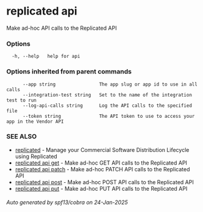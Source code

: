 # replicated api

Make ad-hoc API calls to the Replicated API

### Options

```
  -h, --help   help for api
```

### Options inherited from parent commands

```
      --app string                The app slug or app id to use in all calls
      --integration-test string   Set to the name of the integration test to run
      --log-api-calls string      Log the API calls to the specified file
      --token string              The API token to use to access your app in the Vendor API
```

### SEE ALSO

* [replicated](replicated)	 - Manage your Commercial Software Distribution Lifecycle using Replicated
* [replicated api get](replicated-cli-api-get)	 - Make ad-hoc GET API calls to the Replicated API
* [replicated api patch](replicated-cli-api-patch)	 - Make ad-hoc PATCH API calls to the Replicated API
* [replicated api post](replicated-cli-api-post)	 - Make ad-hoc POST API calls to the Replicated API
* [replicated api put](replicated-cli-api-put)	 - Make ad-hoc PUT API calls to the Replicated API

###### Auto generated by spf13/cobra on 24-Jan-2025
